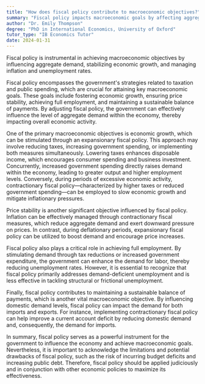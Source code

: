 ```yaml
---
title: "How does fiscal policy contribute to macroeconomic objectives?"
summary: "Fiscal policy impacts macroeconomic goals by affecting aggregate demand, stabilizing economic growth, and regulating inflation and unemployment rates."
author: "Dr. Emily Thompson"
degree: "PhD in International Economics, University of Oxford"
tutor_type: "IB Economics Tutor"
date: 2024-01-31
---
```


Fiscal policy is instrumental in achieving macroeconomic objectives by influencing aggregate demand, stabilizing economic growth, and managing inflation and unemployment rates.

Fiscal policy encompasses the government's strategies related to taxation and public spending, which are crucial for attaining key macroeconomic goals. These goals include fostering economic growth, ensuring price stability, achieving full employment, and maintaining a sustainable balance of payments. By adjusting fiscal policy, the government can effectively influence the level of aggregate demand within the economy, thereby impacting overall economic activity.

One of the primary macroeconomic objectives is economic growth, which can be stimulated through an expansionary fiscal policy. This approach may involve reducing taxes, increasing government spending, or implementing both measures simultaneously. Lowering taxes enhances disposable income, which encourages consumer spending and business investment. Concurrently, increased government spending directly raises demand within the economy, leading to greater output and higher employment levels. Conversely, during periods of excessive economic activity, contractionary fiscal policy—characterized by higher taxes or reduced government spending—can be employed to slow economic growth and mitigate inflationary pressures.

Price stability is another significant objective influenced by fiscal policy. Inflation can be effectively managed through contractionary fiscal measures, which reduce aggregate demand and exert downward pressure on prices. In contrast, during deflationary periods, expansionary fiscal policy can be utilized to boost demand and encourage price increases.

Fiscal policy also plays a critical role in achieving full employment. By stimulating demand through tax reductions or increased government expenditure, the government can enhance the demand for labor, thereby reducing unemployment rates. However, it is essential to recognize that fiscal policy primarily addresses demand-deficient unemployment and is less effective in tackling structural or frictional unemployment.

Finally, fiscal policy contributes to maintaining a sustainable balance of payments, which is another vital macroeconomic objective. By influencing domestic demand levels, fiscal policy can impact the demand for both imports and exports. For instance, implementing contractionary fiscal policy can help improve a current account deficit by reducing domestic demand and, consequently, the demand for imports.

In summary, fiscal policy serves as a powerful instrument for the government to influence the economy and achieve macroeconomic goals. Nevertheless, it is important to acknowledge the limitations and potential drawbacks of fiscal policy, such as the risk of incurring budget deficits and increasing public debt. Therefore, fiscal policy should be applied judiciously and in conjunction with other economic policies to maximize its effectiveness.
    